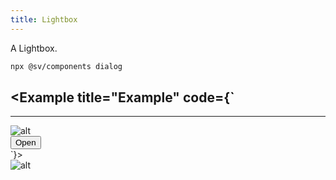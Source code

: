 ```yaml
---
title: Lightbox
---
```


A Lightbox.


<Pills>
  <Atrium label="a-blur" href="/atrium/elements/a-blur" />
  <Atrium label="Button" href="/atrium/components/button" />
</Pills>

```bash
npx @sv/components dialog
```

<Example title="Example" code={`
---
---

<Lightbox>
  <div class="h-[500px] w-full flex-none p-2">
    <img
      class="h-full w-full bg-zinc-400 object-cover"
      src="https://picsum.photos/900/480"
      alt="alt"
      loading="lazy"
    />
  </div>
</Lightbox>

<div onclick="document.querySelector('a-blur').enabled = true">
  <Button>Open</Button>
</div>
`}>
  <Lightbox client:load>
    <div class="h-[500px] w-full flex-none p-2">
      <img
        class="h-full w-full bg-zinc-400 object-cover"
        src="https://picsum.photos/900/480"
        alt="alt"
        loading="lazy"
      />
    </div>
  </Lightbox>
</Example>
